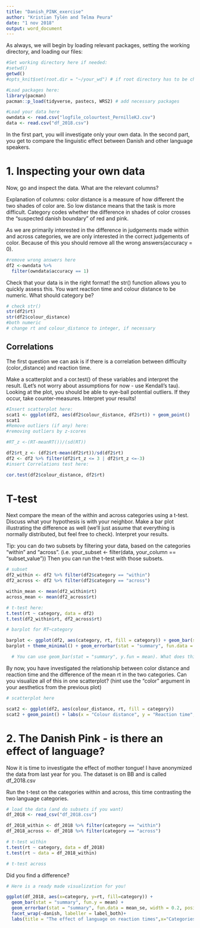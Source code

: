 ```yaml
---
title: "Danish_PINK_exercise"
author: "Kristian Tylén and Telma Peura"
date: "1 nov 2018"
output: word_document
---
```


As always, we will begin by loading relevant packages, setting the working directory, and loading our files:

```r

#Set working directory here if needed:
#setwd()
getwd()
#opts_knit$set(root.dir = "~/your_wd") # if root directory has to be changed

#Load packages here:
library(pacman)
pacman::p_load(tidyverse, pastecs, WRS2) # add necessary packages

#Load your data here
owndata <- read.csv("logfile_colourtest_PernilleKJ.csv")
data <- read.csv("df_2018.csv") 
```

In the first part, you will investigate only your own data. In the second part, you get to compare the linguistic effect between Danish and other language speakers.

# 1. Inspecting your own data

Now, go and inspect the data. What are the relevant columns?

Explanation of columns: color distance is a measure of how different the two shades of color are. So low distance means that the task is more difficult. Category codes whether the difference in shades of color crosses the "suspected danish boundary" of red and pink. 

As we are primarily interested in the difference in judgements made within and across categories, we are only interested in the correct judgements of color. Because of this you should remove all the wrong answers(accuracy = 0).

```r
#remove wrong answers here
df2 <-owndata %>% 
  filter(owndata$accuracy == 1)
```

Check that your data is in the right format! the str() function allows you to quickly assess this. You want reaction time and colour distance to be numeric. What should category be?

```r
# check str()
str(df2$rt)
str(df2$colour_distance)
#both numeric
# change rt and colour_distance to integer, if necessary
```

## Correlations
The first question we can ask is if there is a correlation between difficulty (color_distance) and reaction time. 

Make a scatterplot and a cor.test() of these variables and interpret the result. (Let's not worry about assumptions for now - use Kendall's tau). Looking at the plot, you should be able to eye-ball potential outliers. If they occur, take counter-measures. Interpret your results!

```r
#Insert scatterplot here:
scat1 <- ggplot(df2, aes(df2$colour_distance, df2$rt)) + geom_point()
scat1
#Remove outliers (if any) here:
#removing outliers by z-scores

#RT_z <-(RT-meanRT())/(sd(RT))

df2$rt_z <- (df2$rt-mean(df2$rt))/sd(df2$rt)
df2 <- df2 %>% filter(df2$rt_z <= 3 | df2$rt_z <=-3)
#insert Correlations test here:

cor.test(df2$colour_distance, df2$rt)

```

# T-test

Next compare the mean of the within and across categories using a t-test. Discuss what your hypothesis is with your neighbor. Make a bar plot illustrating the difference as well (we'll just assume that everything is normally distributed, but feel free to check).  Interpret your results.

Tip: you can do two subsets by filtering your data, based on the categories "within" and "across". (i.e. your_subset <- filter(data, your_column == "subset_value")) Then you can run the t-test with those subsets.
```r
# subset
df2_within <- df2 %>% filter(df2$category == "within")
df2_across <- df2 %>% filter(df2$category == "across")

within_mean <- mean(df2_within$rt)
across_mean <- mean(df2_across$rt)

# t-test here: 
t.test(rt ~ category, data = df2)
t.test(df2_within$rt, df2_across$rt)

# barplot for RT~category

barplot <- ggplot(df2, aes(category, rt, fill = category)) + geom_bar(stat = "summary", fun.y = mean, width = 0.5)
barplot + theme_minimal() + geom_errorbar(stat = "summary", fun.data = mean_se) 

  # You can use geom_bar(stat = "summary", y.fun = mean). What does this do with your data?

```

By now, you have investigated the relationship between color distance and reaction time and the difference of the mean rt in the two categories. Can you visualize all of this in one scatterplot?
(hint use the "color" argument in your aesthetics from the previous plot) 

```r
# scatterplot here

scat2 <- ggplot(df2, aes(colour_distance, rt, fill = category))
scat2 + geom_point() + labs(x = "Colour distance", y = "Reaction time", fill = "Category") + geom_smooth(method = "lm", colour = "red")
```


# 2. The Danish Pink - is there an effect of language?

Now it is time to investigate the effect of mother tongue! I have anonymized the data from last year for you. The dataset is on BB and is called df_2018.csv

Run the t-test on the categories within and across, this time contrasting the two language categories.
```r
# load the data (and do subsets if you want)
df_2018 <- read_csv("df_2018.csv")

df_2018_within <- df_2018 %>% filter(category == "within")
df_2018_across <- df_2018 %>% filter(category == "across")

# t-test within
t.test(rt ~ category, data = df_2018)
t.test(rt ~ data = df_2018_within)

# t-test across


```
Did you find a difference?

```r
# Here is a ready made visualization for you!

ggplot(df_2018, aes(x=category, y=rt, fill=category)) + 
  geom_bar(stat = "summary", fun.y = mean) +
  geom_errorbar(stat = "summary", fun.data = mean_se, width = 0.2, position = position_dodge(width = 1))+
  facet_wrap(~danish, labeller = label_both)+
  labs(title = "The effect of language on reaction times",x="Categories by mother tongue", y = "mean rt")


```

